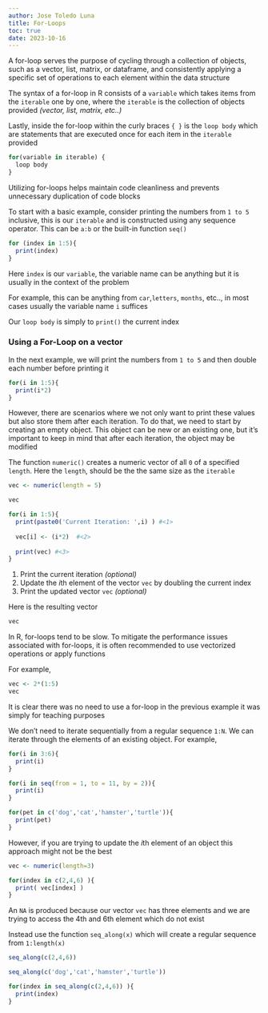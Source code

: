 ```yaml
---
author: Jose Toledo Luna
title: For-Loops
toc: true
date: 2023-10-16
---
```



A for-loop serves the purpose of cycling through a collection of objects, such as a vector, list, matrix, or dataframe, and consistently applying a specific set of operations to each element within the data structure


The syntax of a for-loop in R consists of a `variable` which takes items from the `iterable` one by one, where the `iterable` is the collection of objects provided *(vector, list, matrix, etc..)*

Lastly, inside the for-loop within the curly braces `{ }` is the `loop body` which are statements that are executed once for each item in the `iterable` provided

```r
for(variable in iterable) {
  loop body
}
```


Utilizing for-loops helps maintain code cleanliness and prevents unnecessary duplication of code blocks



To start with a basic example, consider printing the numbers from `1 to 5` inclusive, this is our `iterable` and is constructed using any sequence operator. This can be `a:b` or the built-in function `seq()`


```r
for (index in 1:5){
  print(index)
}
```


Here `index` is our `variable`, the variable name can be anything but it is usually in the context of the problem


For example, this can be anything from `car`,`letters`, `months`, etc.., in most cases usually the variable name `i` suffices 

Our `loop body` is simply to `print()` the current index


### Using a For-Loop on a vector


In the next example, we will print the numbers from `1 to 5` and then double each number before printing it

```r
for(i in 1:5){
  print(i*2)
}
```



However, there are scenarios where we not only want to print these values but also store them after each iteration. To do that, we need to start by creating an empty object. This object can be new or an existing one, but it's important to keep in mind that after each iteration, the object may be modified


The function `numeric()` creates a numeric vector of all `0` of a specified `length`. Here the `length`, should be the the same size as the `iterable`

```r
vec <- numeric(length = 5)
```

```r
vec
```


```r
for(i in 1:5){
  print(paste0('Current Iteration: ',i) ) #<1>
  
  vec[i] <- (i*2)  #<2>
  
  print(vec) #<3>
}
```
1. Print the current iteration *(optional)*
2. Update the $i$th element of the vector `vec` by doubling the current index
3. Print the updated vector `vec` *(optional)*


Here is the resulting vector

```r
vec
```

:::callout-warning
In R, for-loops tend to be slow. To mitigate the performance issues associated with for-loops, it is often recommended to use vectorized operations or apply functions
:::


For example, 

```r
vec <- 2*(1:5)
vec
```

It is clear there was no need to use a for-loop in the previous example it was simply for teaching purposes

We don't need to iterate sequentially from a regular sequence `1:N`. We can iterate through the elements of an existing object. For example,

```r
for(i in 3:6){
  print(i)
}
```


```r
for(i in seq(from = 1, to = 11, by = 2)){
  print(i)
}
```


```r
for(pet in c('dog','cat','hamster','turtle')){
  print(pet)
}
```


However, if you are trying to update the $i$th element of an object this approach might not be the best

```r
vec <- numeric(length=3)

for(index in c(2,4,6) ){
  print( vec[index] )
}
```

An `NA` is produced because our vector `vec` has three elements and we are trying to access the 4th and 6th element which do not exist 

Instead use the function `seq_along(x)` which will create a regular sequence from `1:length(x)`

```r
seq_along(c(2,4,6))
```

```r
seq_along(c('dog','cat','hamster','turtle'))
```


```r
for(index in seq_along(c(2,4,6)) ){
  print(index)
}
```

